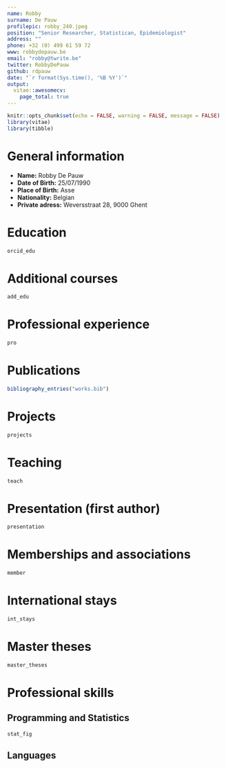 ```yaml
---
name: Robby
surname: De Pauw
profilepic: robby_240.jpeg
position: "Senior Researcher, Statistican, Epidemiologist"
address: ""
phone: +32 (0) 499 61 59 72
www: robbydepauw.be
email: "robby@twrite.be"
twitter: RobbyDePauw
github: rdpauw
date: "`r format(Sys.time(), '%B %Y')`"
output: 
  vitae::awesomecv:
    page_total: true
---
```


```r
knitr::opts_chunk$set(echo = FALSE, warning = FALSE, message = FALSE)
library(vitae)
library(tibble)
```

# General information

* **Name:** Robby De Pauw
* **Date of Birth:** 25/07/1990
* **Place of Birth:** Asse
* **Nationality:** Belgian
* **Private adress:** Weversstraat 28, 9000 Ghent


# Education

```r
orcid_edu
```

# Additional courses

```r
add_edu
```

# Professional experience

```r
pro
```

# Publications

```r
bibliography_entries("works.bib")
```

\newpage

# Projects

```r
projects
```


# Teaching

```r
teach
```

\newpage

# Presentation (first author)

```r
presentation
```

# Memberships and associations

```r
member
```

# International stays

```r
int_stays
```

\newpage

# Master theses

```r
master_theses
```


\newpage

# Professional skills

## Programming and Statistics

```r
stat_fig
```

## Languages

\begin{table}[h]
\begin{tabular}{@{}llll@{}}
\toprule
Language & Reading & Speaking & Writing \\ \midrule
Dutch    & +++++   & +++++    & +++++   \\
English  & +++++   & +++++    & +++++   \\
French   & ++++    & +++      & ++++    \\
German   & ++     & +        & +       \\ \bottomrule
\end{tabular}
\end{table}

